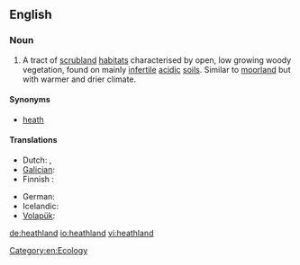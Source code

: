 ==English==

===Noun===
{{en-noun}}
{{wikipedia}}

# A tract of [[scrubland]] [[habitat]]s characterised by open, low growing woody vegetation, found on mainly [[infertile]] [[acidic]] [[soil]]s. Similar to [[moorland]] but with warmer and drier climate.

====Synonyms====
* [[heath]]

====Translations====
{{trans-top|heathland}}
* Dutch: {{t+|nl|heide|c}}, {{t|nl|dopheide|c}} 
* [[Galician]]: {{t+|gl|uceira|f}}
*Finnish : {{t+|fi|nummi}}
{{trans-mid}}
* German: {{t|de|Heideland|n}}
* Icelandic: {{t|is|heiði|f}}
* [[Volapük]]: {{t+|vo|brüyäralän}}
{{trans-bottom}}

[[Category:en:Ecology]]

[[de:heathland]]
[[io:heathland]]
[[vi:heathland]]